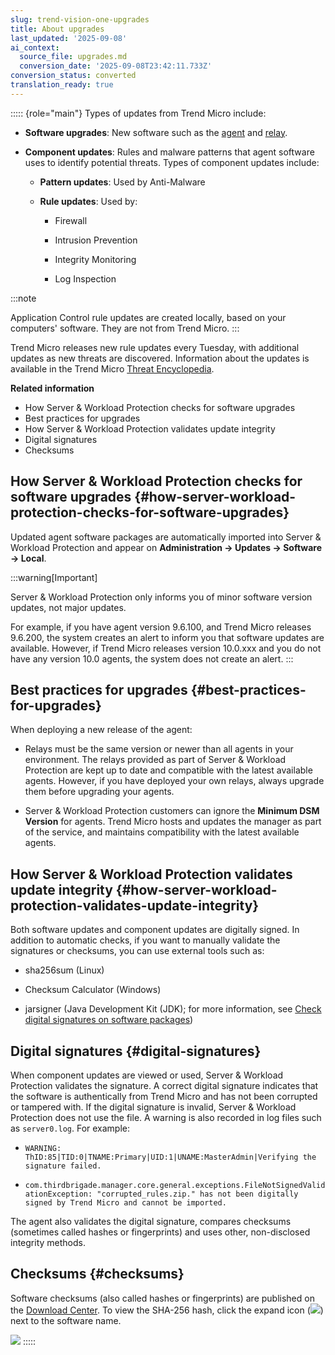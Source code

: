 ```yaml
---
slug: trend-vision-one-upgrades
title: About upgrades
last_updated: '2025-09-08'
ai_context:
  source_file: upgrades.md
  conversion_date: '2025-09-08T23:42:11.733Z'
conversion_status: converted
translation_ready: true
---
```


::::: {role="main"}
Types of updates from Trend Micro include:

- **Software upgrades**: New software such as the [agent](upgrade-agent.mdx) and [relay](upgrade-relay.mdx).

- **Component updates**: Rules and malware patterns that agent software uses to identify potential threats. Types of component updates include:

  - **Pattern updates**: Used by Anti-Malware

  - **Rule updates**: Used by:

    - Firewall

    - Intrusion Prevention

    - Integrity Monitoring

    - Log Inspection

:::note

Application Control rule updates are created locally, based on your computers' software. They are not from Trend Micro.
:::

Trend Micro releases new rule updates every Tuesday, with additional updates as new threats are discovered. Information about the updates is available in the Trend Micro [Threat Encyclopedia](https://www.trendmicro.com/vinfo/us/threat-encyclopedia/vulnerability/deep-security-center).

**Related information**

- How Server & Workload Protection checks for software upgrades
- Best practices for upgrades
- How Server & Workload Protection validates update integrity
- Digital signatures
- Checksums

## How Server & Workload Protection checks for software upgrades {#how-server-workload-protection-checks-for-software-upgrades}

Updated agent software packages are automatically imported into Server & Workload Protection and appear on **Administration → Updates → Software → Local**.

:::warning[Important]

Server & Workload Protection only informs you of minor software version updates, not major updates.

For example, if you have agent version 9.6.100, and Trend Micro releases 9.6.200, the system creates an alert to inform you that software updates are available. However, if Trend Micro releases version 10.0.xxx and you do not have any version 10.0 agents, the system does not create an alert.
:::

## Best practices for upgrades {#best-practices-for-upgrades}

When deploying a new release of the agent:

- Relays must be the same version or newer than all agents in your environment. The relays provided as part of Server & Workload Protection are kept up to date and compatible with the latest available agents. However, if you have deployed your own relays, always upgrade them before upgrading your agents.

- Server & Workload Protection customers can ignore the **Minimum DSM Version** for agents. Trend Micro hosts and updates the manager as part of the service, and maintains compatibility with the latest available agents.

## How Server & Workload Protection validates update integrity {#how-server-workload-protection-validates-update-integrity}

Both software updates and component updates are digitally signed. In addition to automatic checks, if you want to manually validate the signatures or checksums, you can use external tools such as:

- sha256sum (Linux)

- Checksum Calculator (Windows)

- jarsigner (Java Development Kit (JDK); for more information, see [Check digital signatures on software packages](check-digital-signatures.mdx))

## Digital signatures {#digital-signatures}

When component updates are viewed or used, Server & Workload Protection validates the signature. A correct digital signature indicates that the software is authentically from Trend Micro and has not been corrupted or tampered with. If the digital signature is invalid, Server & Workload Protection does not use the file. A warning is also recorded in log files such as `server0.log`. For example:

- `WARNING: ThID:85|TID:0|TNAME:Primary|UID:1|UNAME:MasterAdmin|Verifying the signature failed.`

- `com.thirdbrigade.manager.core.general.exceptions.FileNotSignedValidationException: "corrupted_rules.zip." has not been digitally signed by Trend Micro and cannot be imported.`

The agent also validates the digital signature, compares checksums (sometimes called hashes or fingerprints) and uses other, non-disclosed integrity methods.

## Checksums {#checksums}

Software checksums (also called hashes or fingerprints) are published on the [Download Center](https://help.deepsecurity.trendmicro.com/software.mdx). To view the SHA-256 hash, click the expand icon (![](/images/plus_expand_downloadcenter=f4a45e63-72b6-4619-b7fe-37ad71adbbe4.webp)) next to the software name.

![](/images/verify-download-hash=a4668ef3-b62d-48cd-b93b-86b782066afb.webp)
:::::
